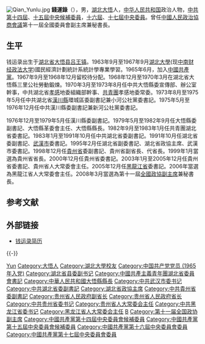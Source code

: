 [[File:Qian_Yunlu.jpg|thumb]]
'''錢運錄'''（{{bd|1944年|10月|catIdx=Q錢}}），男，[[湖北省|湖北]][[大悟县|大悟]]人，[[中华人民共和国|中华人民共和国]]政治人物，[[中国共产党第十四届中央委员会候补委员列表|中共第十四屆]]、[[中国共产党第十五届中央委员会候补委员列表|十五屆中央候補委員]]，[[中国共产党第十六届中央委员会委员列表|十六屆]]、[[中国共产党第十七届中央委员会委员列表|十七屆中央委員]]。曾任[[中國人民政治協商會議|中國人民政治協商會議]]第十一屆全國委員會副主席兼秘書長。

== 生平 ==
钱运录出生于[[湖北省|湖北省]][[大悟县|大悟县]][[吕王镇|吕王镇]]。1963年9月至1967年9月[[湖北大學|湖北大學]](现[[中南财经政法大学|中南财经政法大学]])國民經濟計劃統計系統計學專業學習。1965年6月，加入[[中國共產黨|中國共產黨]]。1967年9月至1968年12月留校待分配。1968年12月至1970年3月在湖北省大悟縣三里公社勞動鍛煉。1970年3月至1973年8月任中共大悟縣委宣傳部、辦公室幹事，中共湖北省[[孝感|孝感]]地委組織部幹事、[[中國共產主義青年團|共青團]]孝感地委常委。1973年8月至1975年5月任中共湖北省[[漢川縣|漢川縣]]環城區委副書記兼小河公社黨委書記。1975年5月至1976年12月任中共漢川縣委副書記兼新河公社黨委書記。

1976年12月至1979年5月任漢川縣委副書記。1979年5月至1982年9月任大悟縣委副書記、大悟縣革委會主任、大悟縣縣長。1982年9月至1983年1月任共青團湖北省委書記。1983年1月至1991年10月任中共湖北省委副書記。1991年10月任湖北省委副書記、[[武漢市|武漢市]]委書記。1995年2月任湖北省副委書記、湖北省政協主席、武漢市委書記。1998年12月任[[貴州省|貴州省]]委副書記、貴州省副省長、代省長。1999年1月當選為貴州省省長。2000年12月任貴州省委書記。2003年1月至2005年12月任貴州省委書記、貴州省人大常委會主任。2005年12月任[[黑龍江省|黑龍江省]]委書記。2006年當選為黑龍江省人大常委會主任。2008年3月當選為第十一屆[[全國政協副主席|全國政協副主席]]兼秘書長。

== 参考文献 ==
{{Reflist}}

== 外部链接 ==
* [http://news.sina.com.cn/c/2006-09-14/090411005897.shtml 钱运录简历] {{Wayback|url=http://news.sina.com.cn/c/2006-09-14/090411005897.shtml |date=20210103155629 }}

{{-}}
{{start box}}
{{s-par|prc-ncppcc}}
{{s-before|[[郑万通|郑万通]]}}
{{s-title|[[中国人民政治协商会议全国委员会秘书长|中国人民政治协商会议全国委员会秘书长]]|2008年3月－2013年3月}}
{{s-after|[[张庆黎|张庆黎]]}}
{{s-ppo|cpc}}
{{s-before|[[宋法棠|宋法棠]]}}
{{s-title|[[中国共产党黑龙江省委员会|中国共产党黑龙江省委员会]]書記|2005年12月－2008年4月}}
{{s-after|[[吉炳軒|吉炳軒]]}}
{{s-before|[[劉方仁|劉方仁]]}}
{{s-title|[[中国共产党贵州省委员会|中国共产党贵州省委员会]]書記|2000年2月－2005年12月}}
{{s-after|[[石宗源|石宗源]]}}
{{s-gov|prc}}
{{s-before|[[吳亦俠|吳亦俠]]}}
{{s-title|[[貴州省人民政府|貴州省人民政府]]省长|1998年12月－2000年12月}}
{{s-after|[[石秀詩|石秀詩]]}}
{{end box}}

{{党和国家领导人/卸任|2013}}
{{全国政协副主席}}
{{中华人民共和国贵州省地方领导人|nocat}}
{{贵州行政长官}}
{{中华人民共和国黑龙江省地方领导人|nocat}}
{{各省级行政区团委书记}}
{{党政正部级以上干部曾有团系统经历者}}

{{Authority control}}

{{DEFAULTSORT:Qian钱}}
[[Category:钱姓|Yun]]
[[Category:大悟人|Category:大悟人]]
[[Category:湖北大學校友|Category:湖北大學校友]]
[[Category:中国共产党党员_(1965年入党)|Category:中国共产党党员 (1965年入党)]]
[[Category:湖北省县委副书记|Category:湖北省县委副书记]]
[[Category:中國共產主義青年團湖北省委員會書記|Category:中國共產主義青年團湖北省委員會書記]]
[[Category:中華人民共和國大悟縣縣長|Category:中華人民共和國大悟縣縣長]]
[[Category:中共武汉市委书记|Category:中共武汉市委书记]]
[[Category:中共湖北省委副書記|Category:中共湖北省委副書記]]
[[Category:湖北省政協主席|Category:湖北省政協主席]]
[[Category:中共貴州省委副書記|Category:中共貴州省委副書記]]
[[Category:贵州省人民政府副省长|Category:贵州省人民政府副省长]]
[[Category:贵州省人民政府省长|Category:贵州省人民政府省长]]
[[Category:中共贵州省委书记|Category:中共贵州省委书记]]
[[Category:贵州省人大常委会主任|Category:贵州省人大常委会主任]]
[[Category:中共黑龙江省委书记|Category:中共黑龙江省委书记]]
[[Category:黑龙江省人大常委会主任|Category:黑龙江省人大常委会主任]]
[[Category:全国政协秘书长|B]]
[[Category:第十一届全国政协副主席|Category:第十一届全国政协副主席]]
[[Category:中國共產黨第十四屆中央委員會候補委員|Category:中國共產黨第十四屆中央委員會候補委員]]
[[Category:中國共產黨第十五屆中央委員會候補委員|Category:中國共產黨第十五屆中央委員會候補委員]]
[[Category:中國共產黨第十六屆中央委員會委員|Category:中國共產黨第十六屆中央委員會委員]]
[[Category:中國共產黨第十七屆中央委員會委員|Category:中國共產黨第十七屆中央委員會委員]]
